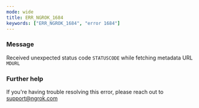 ```yaml
---
mode: wide
title: ERR_NGROK_1684
keywords: ["ERR_NGROK_1684", "error 1684"]
---
```


### Message

Received unexpected status code `STATUSCODE` while fetching metadata URL `MDURL`

### Further help

If you're having trouble resolving this error, please reach out to [support@ngrok.com](mailto:support@ngrok.com?subject=Help%20with%20ERR_NGROK_1684)
